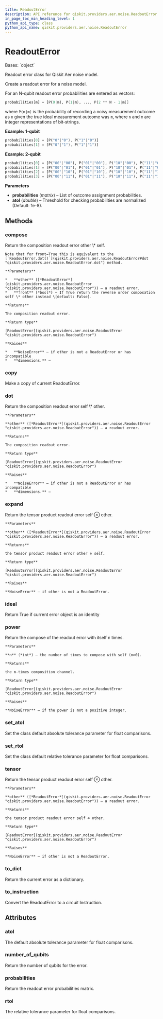 ```yaml
---
title: ReadoutError
description: API reference for qiskit.providers.aer.noise.ReadoutError
in_page_toc_min_heading_level: 1
python_api_type: class
python_api_name: qiskit.providers.aer.noise.ReadoutError
---
```


# ReadoutError

<Class id="qiskit.providers.aer.noise.ReadoutError" github="https://github.com/qiskit/qiskit-aer/tree/stable/0.8/qiskit/providers/aer/noise/errors/readout_error.py" signature="ReadoutError(probabilities, atol=1e-08)">
  Bases: `object`

  Readout error class for Qiskit Aer noise model.

  Create a readout error for a noise model.

  For an N-qubit readout error probabilities are entered as vectors:

  ```python
  probabilities[m] = [P(0|m), P(1|m), ..., P(2 ** N - 1|m)]
  ```

  where `P(n|m)` is the probability of recording a noisy measurement outcome as `n` given the true ideal measurement outcome was `m`, where `n` and `m` are integer representations of bit-strings.

  **Example: 1-qubit**

  ```python
  probabilities[0] = [P("0"|"0"), P("1"|"0")]
  probabilities[1] = [P("0"|"1"), P("1"|"1")]
  ```

  **Example: 2-qubit**

  ```python
  probabilities[0] = [P("00"|"00"), P("01"|"00"), P("10"|"00"), P("11"|"00")]
  probabilities[1] = [P("00"|"01"), P("01"|"01"), P("10"|"01"), P("11"|"01")]
  probabilities[2] = [P("00"|"10"), P("01"|"10"), P("10"|"10"), P("11"|"10")]
  probabilities[3] = [P("00"|"11"), P("01"|"11"), P("10"|"11"), P("11"|"11")]
  ```

  **Parameters**

  *   **probabilities** (*matrix*) – List of outcome assignment probabilities.
  *   **atol** (*double*) – Threshold for checking probabilities are normalized (Default: 1e-8).

  ## Methods

  ### compose

  <Function id="qiskit.providers.aer.noise.ReadoutError.compose" signature="ReadoutError.compose(other, front=False)">
    Return the composition readout error other \* self.

    Note that for front=True this is equivalent to the [`ReadoutError.dot()`](qiskit.providers.aer.noise.ReadoutError#dot "qiskit.providers.aer.noise.ReadoutError.dot") method.

    **Parameters**

    *   **other** ([*ReadoutError*](qiskit.providers.aer.noise.ReadoutError "qiskit.providers.aer.noise.ReadoutError")) – a readout error.
    *   **front** (*bool*) – If True return the reverse order composation self \* other instead \[default: False].

    **Returns**

    The composition readout error.

    **Return type**

    [ReadoutError](qiskit.providers.aer.noise.ReadoutError "qiskit.providers.aer.noise.ReadoutError")

    **Raises**

    *   **NoiseError** – if other is not a ReadoutError or has incompatible
    *   **dimensions.** –
  </Function>

  ### copy

  <Function id="qiskit.providers.aer.noise.ReadoutError.copy" signature="ReadoutError.copy()">
    Make a copy of current ReadoutError.
  </Function>

  ### dot

  <Function id="qiskit.providers.aer.noise.ReadoutError.dot" signature="ReadoutError.dot(other)">
    Return the composition readout error self \* other.

    **Parameters**

    **other** ([*ReadoutError*](qiskit.providers.aer.noise.ReadoutError "qiskit.providers.aer.noise.ReadoutError")) – a readout error.

    **Returns**

    The composition readout error.

    **Return type**

    [ReadoutError](qiskit.providers.aer.noise.ReadoutError "qiskit.providers.aer.noise.ReadoutError")

    **Raises**

    *   **NoiseError** – if other is not a ReadoutError or has incompatible
    *   **dimensions.** –
  </Function>

  ### expand

  <Function id="qiskit.providers.aer.noise.ReadoutError.expand" signature="ReadoutError.expand(other)">
    Return the tensor product readout error self ⊗ other.

    **Parameters**

    **other** ([*ReadoutError*](qiskit.providers.aer.noise.ReadoutError "qiskit.providers.aer.noise.ReadoutError")) – a readout error.

    **Returns**

    the tensor product readout error other ⊗ self.

    **Return type**

    [ReadoutError](qiskit.providers.aer.noise.ReadoutError "qiskit.providers.aer.noise.ReadoutError")

    **Raises**

    **NoiseError** – if other is not a ReadoutError.
  </Function>

  ### ideal

  <Function id="qiskit.providers.aer.noise.ReadoutError.ideal" signature="ReadoutError.ideal()">
    Return True if current error object is an identity
  </Function>

  ### power

  <Function id="qiskit.providers.aer.noise.ReadoutError.power" signature="ReadoutError.power(n)">
    Return the compose of the readout error with itself n times.

    **Parameters**

    **n** (*int*) – the number of times to compose with self (n>0).

    **Returns**

    the n-times composition channel.

    **Return type**

    [ReadoutError](qiskit.providers.aer.noise.ReadoutError "qiskit.providers.aer.noise.ReadoutError")

    **Raises**

    **NoiseError** – if the power is not a positive integer.
  </Function>

  ### set\_atol

  <Function id="qiskit.providers.aer.noise.ReadoutError.set_atol" signature="classmethod ReadoutError.set_atol(value)">
    Set the class default absolute tolerance parameter for float comparisons.
  </Function>

  ### set\_rtol

  <Function id="qiskit.providers.aer.noise.ReadoutError.set_rtol" signature="classmethod ReadoutError.set_rtol(value)">
    Set the class default relative tolerance parameter for float comparisons.
  </Function>

  ### tensor

  <Function id="qiskit.providers.aer.noise.ReadoutError.tensor" signature="ReadoutError.tensor(other)">
    Return the tensor product readout error self ⊗ other.

    **Parameters**

    **other** ([*ReadoutError*](qiskit.providers.aer.noise.ReadoutError "qiskit.providers.aer.noise.ReadoutError")) – a readout error.

    **Returns**

    the tensor product readout error self ⊗ other.

    **Return type**

    [ReadoutError](qiskit.providers.aer.noise.ReadoutError "qiskit.providers.aer.noise.ReadoutError")

    **Raises**

    **NoiseError** – if other is not a ReadoutError.
  </Function>

  ### to\_dict

  <Function id="qiskit.providers.aer.noise.ReadoutError.to_dict" signature="ReadoutError.to_dict()">
    Return the current error as a dictionary.
  </Function>

  ### to\_instruction

  <Function id="qiskit.providers.aer.noise.ReadoutError.to_instruction" signature="ReadoutError.to_instruction()">
    Convert the ReadoutError to a circuit Instruction.
  </Function>

  ## Attributes

  ### atol

  <Attribute id="qiskit.providers.aer.noise.ReadoutError.atol" name="atol">
    The default absolute tolerance parameter for float comparisons.
  </Attribute>

  ### number\_of\_qubits

  <Attribute id="qiskit.providers.aer.noise.ReadoutError.number_of_qubits" name="number_of_qubits">
    Return the number of qubits for the error.
  </Attribute>

  ### probabilities

  <Attribute id="qiskit.providers.aer.noise.ReadoutError.probabilities" name="probabilities">
    Return the readout error probabilities matrix.
  </Attribute>

  ### rtol

  <Attribute id="qiskit.providers.aer.noise.ReadoutError.rtol" name="rtol">
    The relative tolerance parameter for float comparisons.
  </Attribute>
</Class>

